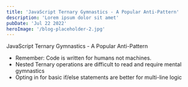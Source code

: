 ```yaml
---
title: 'JavaScript Ternary Gymnastics - A Popular Anti-Pattern'
description: 'Lorem ipsum dolor sit amet'
pubDate: 'Jul 22 2022'
heroImage: '/blog-placeholder-2.jpg'
---
```





JavaScript Ternary Gymnastics - A Popular Anti-Pattern
- Remember: Code is written for humans not machines.
- Nested Ternary operations are difficult to read and require mental gymnastics
- Opting in for basic if/else statements are better for multi-line logic
